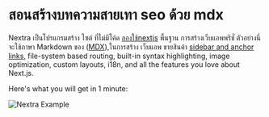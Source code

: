 
# สอนสร้างบทความสายเทา seo ด้วย mdx 

Nextra เป็นโปรแกรมสร้าง ไซต์ ที่ไม่มีโค้ด
 [ลองใช้nextjs](https://nextjs.org) พื้นฐาน การสร้างเว็บแอพพริชั่
ตัวอย่างนี่จะใช้ภาษา Markdown ของ ([MDX](/features/mdx)),ในการสร้าง เว็บแอพ ขายสินค้า [sidebar and anchor links](/get-started#sidebar-and-anchor-links), file-system based routing, built-in syntax highlighting, image optimization, custom layouts, i18n, and all the features you love about Next.js.

Here's what you will get in 1 minute:

<Bleed>![Nextra Example](../public/demo.png)</Bleed>
